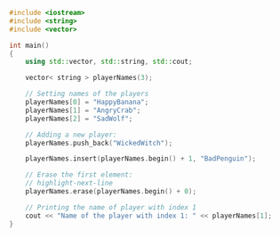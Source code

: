 ```cpp
#include <iostream>
#include <string>
#include <vector>

int main()
{
    using std::vector, std::string, std::cout;

    vector< string > playerNames(3);

    // Setting names of the players
    playerNames[0] = "HappyBanana";
    playerNames[1] = "AngryCrab";
    playerNames[2] = "SadWolf";

    // Adding a new player:
    playerNames.push_back("WickedWitch");

	playerNames.insert(playerNames.begin() + 1, "BadPenguin");

	// Erase the first element:
	// highlight-next-line
	playerNames.erase(playerNames.begin() + 0);

    // Printing the name of player with index 1
    cout << "Name of the player with index 1: " << playerNames[1];
}
```
